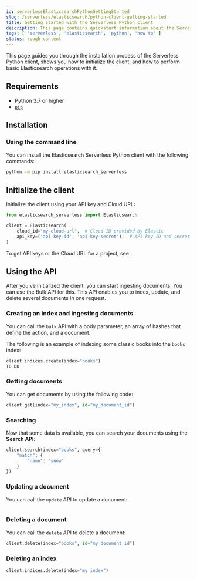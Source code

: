 ```yaml
---
id: serverlessElasticsearchPythonGettingStarted
slug: /serverless/elasticsearch/python-client-getting-started
title: Getting started with the Serverless Python client
description: This page contains quickstart information about the Serverless Python client.
tags: [ 'serverless', 'elasticsearch', 'python', 'how to' ]
status: rough content
---
```



<RoughContent />

This page guides you through the installation process of the Serverless Python 
client, shows you how to initialize the client, and how to perform basic 
Elasticsearch operations with it.

## Requirements

* Python 3.7 or higher
* [`pip`](https://pip.pypa.io/en/stable/)


## Installation

### Using the command line

You can install the Elasticsearch Serverless Python client with the following 
commands:

```bash
python -m pip install elasticsearch_serverless
```


## Initialize the client

Initialize the client using your API key and Cloud URL:

```python
from elasticsearch_serverless import Elasticsearch

client = Elasticsearch(
    cloud_id="my-cloud-url",  # Cloud ID provided by Elastic
    api_key=('api-key-id', 'api-key-secret'),  # API key ID and secret
)
```

To get API keys or the Cloud URL for a project, see <DocLink id="serverlessElasticsearchGetStarted" />.


## Using the API

After you've initialized the client, you can start ingesting documents. You can use
the Bulk API for this. This API enables you to index, update, and delete several
documents in one request.


### Creating an index and ingesting documents

You can call the `bulk` API with a body parameter, an array of hashes that 
define the action, and a document. 

The following is an example of indexing some classic books into the `books` 
index:

```python
client.indices.create(index="books")
TO DO
```


### Getting documents

You can get documents by using the following code:

```python
client.get(index="my_index", id="my_document_id")
```

### Searching

Now that some data is available, you can search your documents using the 
**Search API**:

```python
client.search(index="books", query={
    "match": {
        "name": "snow"
    }
})
```

### Updating a document

You can call the `update` API to update a document:

```python

```

### Deleting a document

You can call the `delete` API to delete a document:

```python
client.delete(index="books", id="my_document_id")
```


### Deleting an index


```python
client.indices.delete(index="my_index")
```